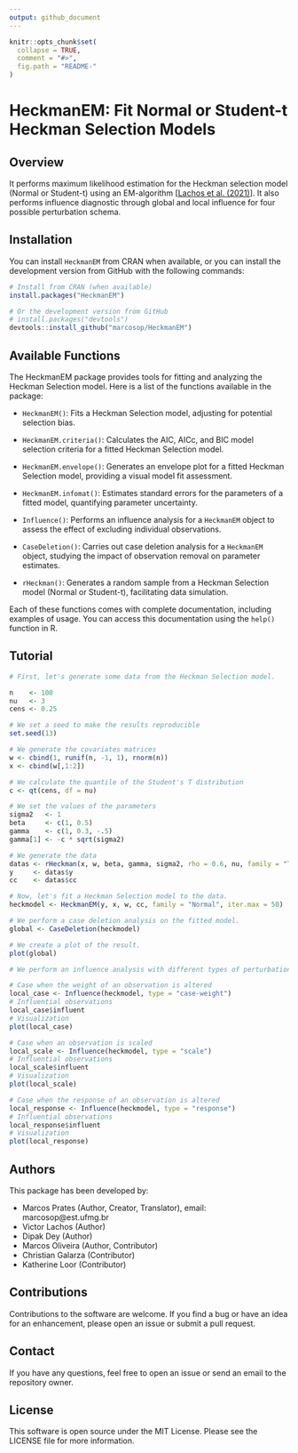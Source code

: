 ```yaml
---
output: github_document
---
```


```r
knitr::opts_chunk$set(
  collapse = TRUE,
  comment = "#>",
  fig.path = "README-"
)
```

# HeckmanEM: Fit Normal or Student-t Heckman Selection Models

## Overview

It performs maximum likelihood estimation for the Heckman selection model (Normal or Student-t) using an EM-algorithm [[Lachos et al. (2021)](https://doi.org/10.1016/j.jmva.2021.104737)]. It also performs influence diagnostic through global and local influence for four possible perturbation schema. 

## Installation


You can install `HeckmanEM` 
from
 CRAN when available, 
or
 you can install the development version 
from
 GitHub 
with
 the following commands:

```r
# Install from CRAN (when available)
install.packages("HeckmanEM")

# Or the development version from GitHub
# install.packages("devtools")
devtools::install_github("marcosop/HeckmanEM")
```

## Available Functions

The HeckmanEM package provides tools for fitting and analyzing the Heckman Selection model. Here is a list of the functions available in the package:

- `HeckmanEM()`: Fits a Heckman Selection model, adjusting for potential selection bias. 

- `HeckmanEM.criteria()`: Calculates the AIC, AICc, and BIC model selection criteria for a fitted Heckman Selection model.

- `HeckmanEM.envelope()`: Generates an envelope plot for a fitted Heckman Selection model, providing a visual model fit assessment.

- `HeckmanEM.infomat()`: Estimates standard errors for the parameters of a fitted model, quantifying parameter uncertainty.

- `Influence()`: Performs an influence analysis for a `HeckmanEM` object to assess the effect of excluding individual observations.

- `CaseDeletion()`: Carries out case deletion analysis for a `HeckmanEM` object, studying the impact of observation removal on parameter estimates.

- `rHeckman()`: Generates a random sample from a Heckman Selection model (Normal or Student-t), facilitating data simulation.

Each of these functions comes with complete documentation, including examples of usage. You can access this documentation using the `help()` function in R.

## Tutorial
```r
# First, let's generate some data from the Heckman Selection model.

n    <- 100
nu   <- 3
cens <- 0.25

# We set a seed to make the results reproducible
set.seed(13)

# We generate the covariates matrices
w <- cbind(1, runif(n, -1, 1), rnorm(n))
x <- cbind(w[,1:2])

# We calculate the quantile of the Student's T distribution
c <- qt(cens, df = nu)

# We set the values of the parameters
sigma2   <- 1
beta     <- c(1, 0.5)
gamma    <- c(1, 0.3, -.5)
gamma[1] <- -c * sqrt(sigma2)

# We generate the data
datas <- rHeckman(x, w, beta, gamma, sigma2, rho = 0.6, nu, family = "T")
y     <- datas$y
cc    <- datas$cc

# Now, let's fit a Heckman Selection model to the data.
heckmodel <- HeckmanEM(y, x, w, cc, family = "Normal", iter.max = 50)

# We perform a case deletion analysis on the fitted model.
global <- CaseDeletion(heckmodel)

# We create a plot of the result.
plot(global)

# We perform an influence analysis with different types of perturbations.

# Case when the weight of an observation is altered
local_case <- Influence(heckmodel, type = "case-weight")
# Influential observations
local_case$influent 
# Visualization
plot(local_case)

# Case when an observation is scaled
local_scale <- Influence(heckmodel, type = "scale")
# Influential observations
local_scale$influent
# Visualization
plot(local_scale)

# Case when the response of an observation is altered
local_response <- Influence(heckmodel, type = "response")
# Influential observations
local_response$influent
# Visualization
plot(local_response)
```

## Authors
This package has been developed by:

- Marcos Prates (Author, Creator, Translator), email: marcosop@est.ufmg.br
- Victor Lachos (Author)
- Dipak Dey (Author)
- Marcos Oliveira (Author, Contributor)
- Christian Galarza (Contributor)
- Katherine Loor (Contributor)

## Contributions
Contributions to the software are welcome. If you find a bug or have an idea for an enhancement, please open an issue or submit a pull request.

## Contact
If you have any questions, feel free to open an issue or send an email to the repository owner.

## License
This software is open source under the MIT License. Please see the LICENSE file for more information.




<!-- ## Usage -->

<!-- `library(HeckmanEM)` will load **HeckmanEM**, a function to fit Heckman Selection models. The user can choose between two families of distribution: **Normal** or **Student-t**. -->

<!-- See `?HeckmanEM` for examples. -->
